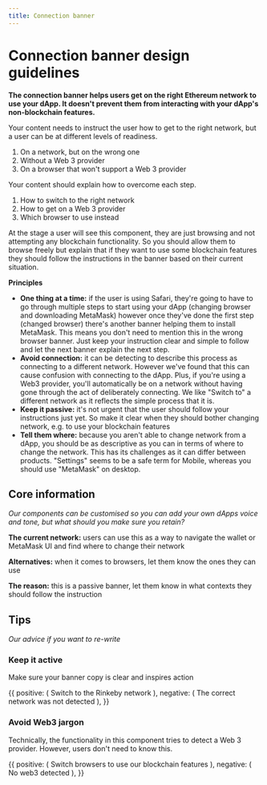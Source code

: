 ```yaml
---
title: Connection banner
---
```



# Connection banner design guidelines

**The connection banner helps users get on the right Ethereum network to use your dApp. It doesn't prevent them from interacting with your dApp's non-blockchain features.**

Your content needs to instruct the user how to get to the right network, but a user can be at different levels of readiness.

1. On a network, but on the wrong one
2. Without a Web 3 provider
3. On a browser that won't support a Web 3 provider

Your content should explain how to overcome each step.

1. How to switch to the right network
2. How to get on a Web 3 provider
3. Which browser to use instead

At the stage a user will see this component, they are just browsing and not attempting any blockchain functionality. So you should allow them to browse freely but explain that if they want to use some blockchain features they should follow the instructions in the banner based on their current situation.

**Principles**

- **One thing at a time:** if the user is using Safari, they're going to have to go through multiple steps to start using your dApp (changing browser and downloading MetaMask) however once they've done the first step (changed browser) there's another banner helping them to install MetaMask. This means you don't need to mention this in the wrong browser banner. Just keep your instruction clear and simple to follow and let the next banner explain the next step.
- **Avoid connection:** it can be detecting to describe this process as connecting to a different network. However we've found that this can cause confusion with connecting to the dApp. Plus, if you're using a Web3 provider, you'll automatically be on a network without having gone through the act of deliberately connecting. We like "Switch to" a different network as it reflects the simple process that it is.
- **Keep it passive:** it's not urgent that the user should follow your instructions just yet. So make it clear when they should bother changing network, e.g. to use your blockchain features
- **Tell them where:** because you aren't able to change network from a dApp, you should be as descriptive as you can in terms of where to change the network. This has its challenges as it can differ between products. "Settings" seems to be a safe term for Mobile, whereas you should use "MetaMask" on desktop.


## Core information

*Our components can be customised so you can add your own dApps voice and tone, but what should you make sure you retain?*

**The current network:** users can use this as a way to navigate the wallet or MetaMask UI and find where to change their network

**Alternatives:** when it comes to browsers, let them know the ones they can use

**The reason:** this is a passive banner, let them know in what contexts they should follow the instruction

## Tips

*Our advice if you want to re-write*

### Keep it active

Make sure your banner copy is clear and inspires action

<DoDont>
  {{
    positive: (
    <Text>Switch to the Rinkeby network</Text>
    ),
    negative: (
    <Text>The correct network was not detected</Text>
    ),
  }}
</DoDont>

### Avoid Web3 jargon

Technically, the functionality in this component tries to detect a Web 3 provider. However, users don't need to know this.

<DoDont>
  {{
    positive: (
    <Text>Switch browsers to use our blockchain features</Text>
    ),
    negative: (
    <Text>No web3 detected</Text>
    ),
  }}
</DoDont>
